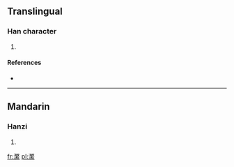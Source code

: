 ==Translingual==

===Han character===
{{Han char|rn=85|rad=水|as=17|sn=20|four=3819<sub>3</sub>|canj=水人大火 (EOKF)}}

# {{defn|Han|sort=水17}}

====References====
* {{Han ref|kx=0662.010|dkj=18723|dj=1071.110|hdz=31788.090|uh=703F|ud=28735|bh=F463|bd=62563}}

----

==Mandarin==

===Hanzi===
{{cmn-hanzi|pin=[[fán]] ([[fan2]])|wg=fan<sup>2</sup>}}

# {{defn|Mandarin|sort=水17}}

[[fr:瀿]]
[[pl:瀿]]